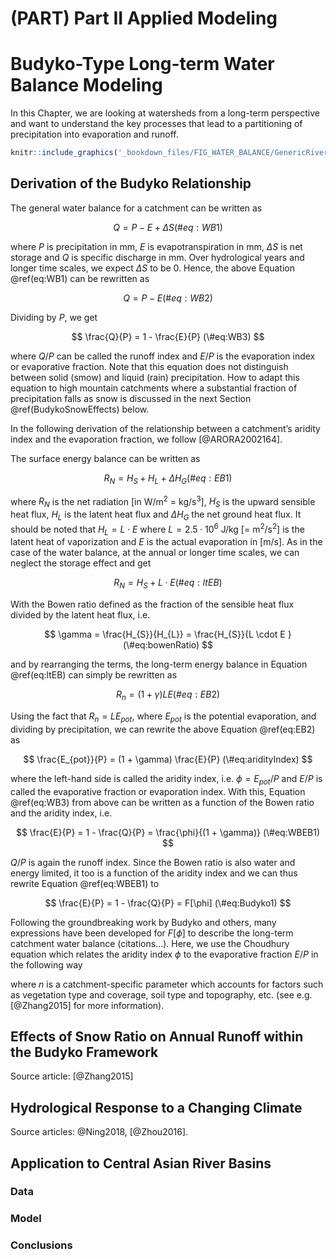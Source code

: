 # (PART) Part II Applied Modeling {#Part2-Applied-Modeling .unnumbered}

# Budyko-Type Long-term Water Balance Modeling {#LongTermWaterBalance}

In this Chapter, we are looking at watersheds from a long-term perspective and want to understand the key processes that lead to a partitioning of precipitation into evaporation and runoff.

```r
knitr::include_graphics('_bookdown_files/FIG_WATER_BALANCE/GenericRiverBasin_lr.jpg')
```

## Derivation of the Budyko Relationship

The general water balance for a catchment can be written as

$$
Q = P - E + \Delta S 
(\#eq:WB1)
$$

where $P$ is precipitation in mm, $E$ is evapotranspiration in mm, $\Delta S$ is net storage and $Q$ is specific discharge in mm. Over hydrological years and longer time scales, we expect $\Delta S$ to be 0. Hence, the above Equation \@ref(eq:WB1) can be rewritten as

$$
Q = P - E 
(\#eq:WB2)
$$

Dividing by $P$, we get

$$
\frac{Q}{P} = 1 - \frac{E}{P} 
(\#eq:WB3)
$$

where $Q/P$ can be called the runoff index and $E/P$ is the evaporation index or evaporative fraction. Note that this equation does not distinguish between solid (smow) and liquid (rain) precipitation. How to adapt this equation to high mountain catchments where a substantial fraction of precipitation falls as snow is discussed in the next Section \@ref(BudykoSnowEffects) below.

In the following derivation of the relationship between a catchment's aridity index and the evaporation fraction, we follow [@ARORA2002164].

The surface energy balance can be written as

$$
R_{N} = H_{S} + H_{L} + \Delta H_{G} 
(\#eq:EB1)
$$

where $R_{N}$ is the net radiation [in W/m^2^ = kg/s^3^], $H_{S}$ is the upward sensible heat flux, $H_{L}$ is the latent heat flux and $\Delta H_{G}$ the net ground heat flux. It should be noted that $H_{L} = L \cdot E$ where $L = 2.5 \cdot 10^{6}$ J/kg [= m^2^/s^2^] is the latent heat of vaporization and $E$ is the actual evaporation in [m/s]. As in the case of the water balance, at the annual or longer time scales, we can neglect the storage effect and get

$$
R_{N} = H_{S} + L \cdot E
(\#eq:ltEB)
$$

With the Bowen ratio defined as the fraction of the sensible heat flux divided by the latent heat flux, i.e.

$$
\gamma = \frac{H_{S}}{H_{L}} = \frac{H_{S}}{L \cdot E }
(\#eq:bowenRatio)
$$

and by rearranging the terms, the long-term energy balance in Equation \@ref(eq:ltEB) can simply be rewritten as

$$
R_{n} = (1 + \gamma)L E
(\#eq:EB2)
$$

Using the fact that $R_{n} = L E_{pot}$, where $E_{pot}$ is the potential evaporation, and dividing by precipitation, we can rewrite the above Equation \@ref(eq:EB2) as

$$
\frac{E_{pot}}{P} = (1 + \gamma) \frac{E}{P}
(\#eq:aridityIndex)
$$

where the left-hand side is called the aridity index, i.e. $\phi = E_{pot}/P$ and $E/P$ is called the evaporative fraction or evaporation index. With this, Equation \@ref(eq:WB3) from above can be written as a function of the Bowen ratio and the aridity index, i.e.

$$
\frac{E}{P} = 1 - \frac{Q}{P} = \frac{\phi}{(1 + \gamma)}
(\#eq:WBEB1)
$$

$Q/P$ is again the runoff index. Since the Bowen ratio is also water and energy limited, it too is a function of the aridity index and we can thus rewrite Equation \@ref(eq:WBEB1) to

$$
\frac{E}{P} = 1 - \frac{Q}{P} = F[\phi]
(\#eq:Budyko1)
$$

Following the groundbreaking work by Budyko and others, many expressions have been developed for $F[\phi]$ to describe the long-term catchment water balance (citations...). Here, we use the Choudhury equation which relates the aridity index $\phi$ to the evaporative fraction $E/P$ in the following way

```{=tex}
\begin{equation}
  \frac{E}{P} = \left[ 1 + \left( \frac{E_{pot}}{P} \right) ^{-n} \right]^{1/n}
  (\#eq:Choudhury1)
\end{equation}
```
where $n$ is a catchment-specific parameter which accounts for factors such as vegetation type and coverage, soil type and topography, etc. (see e.g. [@Zhang2015] for more information).

## Effects of Snow Ratio on Annual Runoff within the Budyko Framework

Source article: [@Zhang2015]

## Hydrological Response to a Changing Climate

Source articles: @Ning2018, [@Zhou2016].

## Application to Central Asian River Basins

### Data

### Model

### Conclusions
